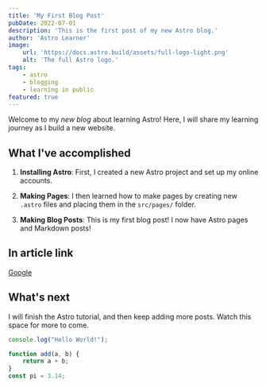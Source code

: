 ```yaml
---
title: 'My First Blog Post'
pubDate: 2022-07-01
description: 'This is the first post of my new Astro blog.'
author: 'Astro Learner'
image:
    url: 'https://docs.astro.build/assets/full-logo-light.png'
    alt: 'The full Astro logo.'
tags:
    - astro
    - blogging
    - learning in public
featured: true
---
```

Welcome to my _new blog_ about learning Astro! Here, I will share my learning journey as I build a new website.

## What I've accomplished

1. **Installing Astro**: First, I created a new Astro project and set up my online accounts.

2. **Making Pages**: I then learned how to make pages by creating new `.astro` files and placing them in the `src/pages/` folder.

3. **Making Blog Posts**: This is my first blog post! I now have Astro pages and Markdown posts!

## In article link
[Google](https://google.com)

## What's next

I will finish the Astro tutorial, and then keep adding more posts. Watch this space for more to come.

```js
console.log("Hello World!");

function add(a, b) {
    return a + b;
}
const pi = 3.14;
```
